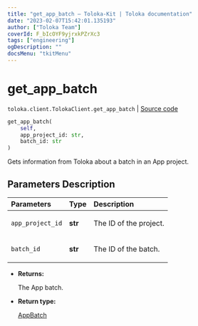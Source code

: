 ```yaml
---
title: "get_app_batch — Toloka-Kit | Toloka documentation"
date: "2023-02-07T15:42:01.135193"
author: ["Toloka Team"]
coverId: F_bIcOYF9yjrxkPZrXc3
tags: ["engineering"]
ogDescription: ""
docsMenu: "tkitMenu"
---
```


# get_app_batch
`toloka.client.TolokaClient.get_app_batch` | [Source code](https://github.com/Toloka/toloka-kit/blob/v1.1.3/src/client/__init__.py#L3925)

```python
get_app_batch(
    self,
    app_project_id: str,
    batch_id: str
)
```

Gets information from Toloka about a batch in an App project.

## Parameters Description

| Parameters | Type | Description |
| :----------| :----| :-----------|
`app_project_id`|**str**|<p>The ID of the project.</p>
`batch_id`|**str**|<p>The ID of the batch.</p>

* **Returns:**

  The App batch.

* **Return type:**

  [AppBatch](/docs/toloka-kit/reference/toloka.client.app.AppBatch)
